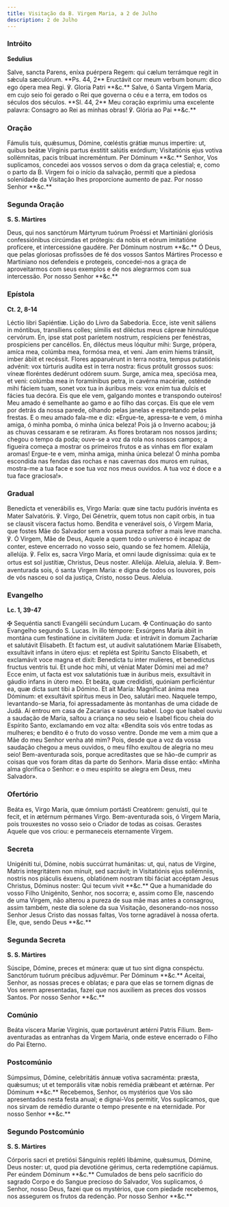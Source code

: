 ```yaml
---
title: Visitação da B. Virgem Maria, a 2 de Julho
description: 2 de Julho
---
```


### Intróito

**Sedulius**

<div class="grid grid-cols-2 gap-5">
  <span class="text-justify">
    Salve, sancta Parens, eníxa puérpera Regem: qui cælum terrámque regit in
    sǽcula sæculórum. **Ps. 44, 2** Eructávit cor meum verbum bonum: dico ego
    ópera mea Regi. ℣. Gloria Patri **&c.**
  </span>
  <span class="text-justify">
    Salve, ó Santa Virgem Maria, em cujo seio foi gerado o Rei que governa o céu
    e a terra, em todos os séculos dos séculos. **Sl. 44, 2** Meu coração
    exprimiu uma excelente palavra: Consagro ao Rei as minhas obras! ℣. Glória
    ao Pai **&c.**
  </span>
</div>

### Oração

<div class="grid grid-cols-2 gap-5">
  <span class="text-justify">
    Fámulis tuis, quǽsumus, Dómine, cœléstis grátiæ munus impertíre: ut, quibus
    beátæ Vírginis partus éxstitit salútis exórdium; Visitatiónis ejus votiva
    sollémnitas, pacis tríbuat increméntum. Per Dóminum **&c.**
  </span>
  <span class="text-justify">
    Senhor, Vos suplicamos, concedei aos vossos servos o dom da graça celestial;
    e, como o parto da B. Virgem foi o início da salvação, permiti que a piedosa
    solenidade da Visitação lhes proporcione aumento de paz. Por nosso Senhor
    **&c.**
  </span>
</div>

### Segunda Oração

**S. S. Mártires**

<div class="grid grid-cols-2 gap-5">
  <span class="text-justify">
    Deus, qui nos sanctórum Mártyrum tuórum Proéssi et Martiniáni gloriósis
    confessiónibus circúmdas et prótegis: da nobis et eórum imitatióne
    profícere, et intercessióne gaudére. Per Dóminum nostrum **&c.**
  </span>
  <span class="text-justify">
    Ó Deus, que pelas gloriosas profissões de fé dos vossos Santos Mártires
    Processo e Martiniano nos defendeis e protegeis, concedei-nos a graça de
    aproveitarmos com seus exemplos e de nos alegrarmos com sua intercessão. Por
    nosso Senhor **&c.**
  </span>
</div>

### Epístola

**Ct. 2, 8-14**

<div class="grid grid-cols-2 gap-5">
  <span class="text-justify">Léctio libri Sapiéntiæ.</span>
  <span class="text-justify">Lição do Livro da Sabedoria.</span>
  <span class="text-justify">
    Ecce, iste venit sáliens in móntibus, transíliens colles; símilis est
    diléctus meus cápreæ hinnulóque cervórum. En, ipse stat post paríetem
    nostrum, respíciens per fenéstras, prospíciens per cancéllos. En, diléctus
    meus lóquitur mihi: Surge, própera, amíca mea, colúmba mea, formósa mea, et
    veni. Jam enim hiems tránsiit, imber ábiit et recéssit. Flores apparuérunt
    in terra nostra, tempus putatiónis advénit: vox túrturis audíta est in terra
    nostra: ficus prótulit grossos suos: víneæ floréntes dedérunt odórem suum.
    Surge, amíca mea, speciósa mea, et veni: colúmba mea in foramínibus petra,
    in cavérna macériæ, osténde mihi fáciem tuam, sonet vox tua in áuribus meis:
    vox enim tua dulcis et fácies tua decóra.
  </span>
  <span class="text-justify">
    Eis que ele vem, galgando montes e transpondo outeiros! Meu amado é
    semelhante ao gamo e ao filho das corças. Eis que ele vem por detrás da
    nossa parede, olhando pelas janelas e espreitando pelas frestas. E o meu
    amado fala-me e diz: «Ergue-te, apressa-te e vem, ó minha amiga, ó minha
    pomba, ó minha única beleza! Pois já o Inverno acabou; já as chuvas cessaram
    e se retiraram. As flores brotaram nos nossos jardins; chegou o tempo da
    poda; ouve-se a voz da rola nos nossos campos; a figueira começa a mostrar
    os primeiros frutos e as vinhas em flor exalam aromas! Ergue-te e vem, minha
    amiga, minha única beleza! Ó minha pomba escondida nas fendas das rochas e
    nas cavernas dos muros em ruínas, mostra-me a tua face e soe tua voz nos
    meus ouvidos. A tua voz é doce e a tua face graciosa!».
  </span>
</div>

### Gradual

<div class="grid grid-cols-2 gap-5">
  <span class="text-justify">
    Benedícta et venerábilis es, Virgo María: quæ sine tactu pudóris invénta es
    Mater Salvatóris. ℣. Virgo, Dei Génetrix, quem totus non capit orbis, in tua
    se clausit víscera factus homo.
  </span>
  <span class="text-justify">
    Bendita e venerável sois, ó Virgem Maria, que fostes Mãe do Salvador sem a
    vossa pureza sofrer a mais leve mancha. ℣. Ó Virgem, Mãe de Deus, Aquele a
    quem todo o universo é incapaz de conter, esteve encerrado no vosso seio,
    quando se fez homem.
  </span>
  <span class="text-justify">
    Allelúja, allelúja. ℣. Felix es, sacra Virgo María, et omni laude
    digníssima: quia ex te ortus est sol justítiæ, Christus, Deus noster.
    Allelúja.
  </span>
  <span class="text-justify">
    Aleluia, aleluia. ℣. Bem-aventurada sois, ó santa Virgem Maria: e digna de
    todos os louvores, pois de vós nasceu o sol da justiça, Cristo, nosso Deus.
    Aleluia.
  </span>
</div>

### Evangelho

**Lc. 1, 39-47**

<div class="grid grid-cols-2 gap-5">
  <span class="text-justify">
    <span class="text-red-500">✠</span> Sequéntia sancti Evangélii secúndum
    Lucam.
  </span>
  <span class="text-justify">
    <span class="text-red-500">✠</span> Continuação do santo Evangelho segundo
    S. Lucas.
  </span>
  <span class="text-justify">
    In illo témpore: Exsúrgens María ábiit in montána cum festinatióne in
    civitátem Juda: et intrávit in domum Zacharíæ et salutávit Elísabeth. Et
    factum est, ut audivit salutatiónem Maríæ Elísabeth, exsultávit infans in
    útero ejus: et repléta est Spíritu Sancto Elísabeth, et exclamávit voce
    magna et dixit: Benedícta tu inter mulíeres, et benedíctus fructus ventris
    tui. Et unde hoc mihi, ut véniat Mater Dómini mei ad me? Ecce enim, ut facta
    est vox salutatiónis tuæ in áuribus meis, exsultávit in gáudio infans in
    útero meo. Et beáta, quæ credidísti, quóniam perficiéntur ea, quæ dicta sunt
    tibi a Dómino. Et ait María: Magníficat ánima mea Dóminum: et exsultávit
    spíritus meus in Deo, salutári meo.
  </span>
  <span class="text-justify">
    Naquele tempo, levantando-se Maria, foi apressadamente às montanhas de uma
    cidade de Judá. Aí entrou em casa de Zacarias e saudou Isabel. Logo que
    Isabel ouviu a saudação de Maria, saltou a criança no seu seio e Isabel
    ficou cheia do Espírito Santo, exclamando em voz alta: «Bendita sois vós
    entre todas as mulheres; e bendito é o fruto do vosso ventre. Donde me vem a
    mim que a Mãe do meu Senhor venha até mim? Pois, desde que a voz da vossa
    saudação chegou a meus ouvidos, o meu filho exultou de alegria no meu seio!
    Bem-aventurada sois, porque acreditastes que se hão-de cumprir as coisas que
    vos foram ditas da parte do Senhor». Maria disse então: «Minha alma
    glorifica o Senhor: e o meu espírito se alegra em Deus, meu Salvador».
  </span>
</div>

### Ofertório

<div class="grid grid-cols-2 gap-5">
  <span class="text-justify">
    Beáta es, Virgo María, quæ ómnium portásti Creatórem: genuísti, qui te
    fecit, et in ætérnum pérmanes Virgo.
  </span>
  <span class="text-justify">
    Bem-aventurada sois, ó Virgem Maria, pois trouxestes no vosso seio o Criador
    de todas as coisas. Gerastes Aquele que vos criou: e permaneceis eternamente
    Virgem.
  </span>
</div>

### Secreta

<div class="grid grid-cols-2 gap-5">
  <span class="text-justify">
    Unigéniti tui, Dómine, nobis succúrrat humánitas: ut, qui, natus de Vírgine,
    Matris integritátem non mínuit, sed sacrávit; in Visitatiónis ejus
    sollémniis, nostris nos piáculis éxuens, oblatiónem nostram tibi fáciat
    accéptam Jesus Christus, Dóminus noster: Qui tecum vivit **&c.**
  </span>
  <span class="text-justify">
    Que a humanidade do vosso Filho Unigénito, Senhor, nos socorra; e, assim
    como Ele, nascendo de uma Virgem, não alterou a pureza de sua mãe mas antes
    a consagrou, assim também, neste dia solene da sua Visitação,
    desonerando-nos nosso Senhor Jesus Cristo das nossas faltas, Vos torne
    agradável à nossa oferta. Ele, que, sendo Deus **&c.**
  </span>
</div>

### Segunda Secreta

**S. S. Mártires**

<div class="grid grid-cols-2 gap-5">
  <span class="text-justify">
    Súscipe, Dómine, preces et múnera: quæ ut tuo sint digna conspéctu.
    Sanctórum tuórum précibus adjuvémur. Per Dóminum **&c.**
  </span>
  <span class="text-justify">
    Aceitai, Senhor, as nossas preces e oblatas; e para que elas se tornem
    dignas de Vos serem apresentadas, fazei que nos auxiliem as preces dos
    vossos Santos. Por nosso Senhor **&c.**
  </span>
</div>

### Comúnio

<div class="grid grid-cols-2 gap-5">
  <span class="text-justify">
    Beáta víscera Maríæ Vírginis, quæ portavérunt ætérni Patris Fílium.
  </span>
  <span class="text-justify">
    Bem-aventuradas as entranhas da Virgem Maria, onde esteve encerrado o Filho
    do Pai Eterno.
  </span>
</div>

### Postcomúnio

<div class="grid grid-cols-2 gap-5">
  <span class="text-justify">
    Súmpsimus, Dómine, celebritátis ánnuæ votiva sacraménta: præsta, quǽsumus;
    ut et temporális vitæ nobis remédia prǽbeant et ætérnæ. Per Dóminum **&c.**
  </span>
  <span class="text-justify">
    Recebemos, Senhor, os mystérios que Vos são apresentados nesta festa anual;
    e dignai-Vos permitir, Vos suplicamos, que nos sirvam de remédio durante o
    tempo presente e na eternidade. Por nosso Senhor **&c.**
  </span>
</div>

### Segundo Postcomúnio

**S. S. Mártires**

<div class="grid grid-cols-2 gap-5">
  <span class="text-justify">
    Córporis sacri et pretiósi Sánguinis repléti libámine, quǽsumus, Dómine,
    Deus noster: ut, quod pia devotióne gérimus, certa redemptióne capiámus. Per
    eúndem Dóminum **&c.**
  </span>
  <span class="text-justify">
    Cumulados de bens pelo sacrifício do sagrado Corpo e do Sangue precioso do
    Salvador, Vos suplicamos, ó Senhor, nosso Deus, fazei que os mystérios, que
    com piedade recebemos, nos assegurem os frutos da redenção. Por nosso Senhor
    **&c.**
  </span>
</div>

